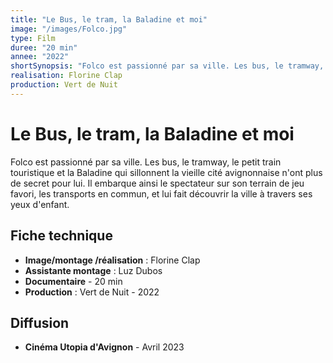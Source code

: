 ```yaml
---
title: "Le Bus, le tram, la Baladine et moi"
image: "/images/Folco.jpg"
type: Film
duree: "20 min"
annee: "2022"
shortSynopsis: "Folco est passionné par sa ville. Les bus, le tramway, le petit train touristique et la Baladine qui sillonnent la vieille cité avignonnaise n'ont plus de secret pour lui. Il embarque ainsi le spectateur sur son terrain de jeu favori, les transports en commun, et lui fait découvrir la ville à travers ses yeux d'enfant."
realisation: Florine Clap
production: Vert de Nuit
---
```


# Le Bus, le tram, la Baladine et moi

Folco est passionné par sa ville. Les bus, le tramway, le petit train touristique et la Baladine qui sillonnent la vieille cité avignonnaise n'ont plus de secret pour lui. Il embarque ainsi le spectateur sur son terrain de jeu favori, les transports en commun, et lui fait découvrir la ville à travers ses yeux d'enfant.

## Fiche technique

- **Image/montage /réalisation** : Florine Clap
- **Assistante montage** : Luz Dubos
- **Documentaire** - 20 min
- **Production** : Vert de Nuit - 2022

## Diffusion

- **Cinéma Utopia d'Avignon** - Avril 2023
